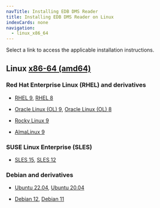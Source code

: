 ```yaml
---
navTitle: Installing EDB DMS Reader
title: Installing EDB DMS Reader on Linux
indexCards: none
navigation:
  - linux_x86_64
---
```


Select a link to access the applicable installation instructions.

## Linux [x86-64 (amd64)](linux_x86_64)

### Red Hat Enterprise Linux (RHEL) and derivatives

- [RHEL 9](linux_x86_64/dms_rhel_9), [RHEL 8](linux_x86_64/dms_rhel_8)

- [Oracle Linux (OL) 9](linux_x86_64/dms_rhel_9), [Oracle Linux (OL) 8](linux_x86_64/dms_rhel_8)

- [Rocky Linux 9](linux_x86_64/dms_other_linux_9)

- [AlmaLinux 9](linux_x86_64/dms_other_linux_9)

### SUSE Linux Enterprise (SLES)

- [SLES 15](linux_x86_64/dms_sles_15), [SLES 12](linux_x86_64/dms_sles_12)

### Debian and derivatives

- [Ubuntu 22.04](linux_x86_64/dms_ubuntu_22), [Ubuntu 20.04](linux_x86_64/dms_ubuntu_20)

-  [Debian 12](linux_x86_64/dms_debian_12), [Debian 11](linux_x86_64/dms_debian_11)
